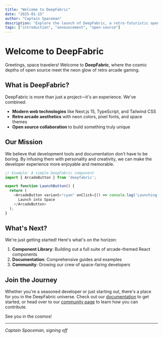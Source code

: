 ```yaml
---
title: "Welcome to DeepFabric"
date: "2025-01-15"
author: "Captain Spaceman"
description: "Explore the launch of DeepFabric, a retro-futuristic open source project combining arcade aesthetics with modern web technologies."
tags: ["introduction", "announcement", "open-source"]
---
```


# Welcome to DeepFabric

Greetings, space travelers! Welcome to **DeepFabric**, where the cosmic depths of open source meet the neon glow of retro arcade gaming.

## What is DeepFabric?

DeepFabric is more than just a project—it's an experience. We've combined:

- **Modern web technologies** like Next.js 15, TypeScript, and Tailwind CSS
- **Retro arcade aesthetics** with neon colors, pixel fonts, and space themes
- **Open source collaboration** to build something truly unique

## Our Mission

We believe that development tools and documentation don't have to be boring. By infusing them with personality and creativity, we can make the developer experience more enjoyable and memorable.

```typescript
// Example: A simple DeepFabric component
import { ArcadeButton } from 'deepfabric';

export function LaunchButton() {
  return (
    <ArcadeButton variant="cyan" onClick={() => console.log('Launching!')}>
      Launch into Space
    </ArcadeButton>
  );
}
```

## What's Next?

We're just getting started! Here's what's on the horizon:

1. **Component Library**: Building out a full suite of arcade-themed React components
2. **Documentation**: Comprehensive guides and examples
3. **Community**: Growing our crew of space-faring developers

## Join the Journey

Whether you're a seasoned developer or just starting out, there's a place for you in the DeepFabric universe. Check out our [documentation](/docs) to get started, or head over to our [community page](/community) to learn how you can contribute.

See you in the cosmos!

---

*Captain Spaceman, signing off*
